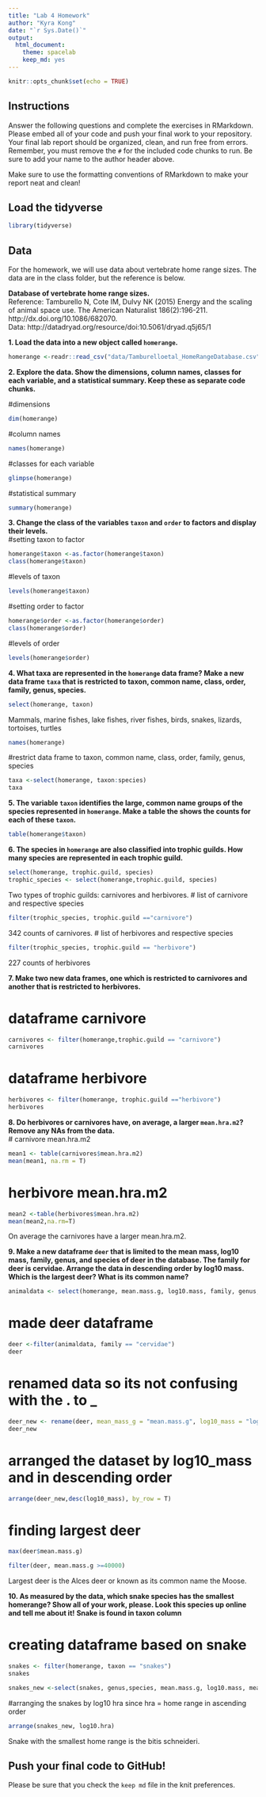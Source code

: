 ```yaml
---
title: "Lab 4 Homework"
author: "Kyra Kong"
date: "`r Sys.Date()`"
output:
  html_document: 
    theme: spacelab
    keep_md: yes
---
```


```r
knitr::opts_chunk$set(echo = TRUE)
```

## Instructions
Answer the following questions and complete the exercises in RMarkdown. Please embed all of your code and push your final work to your repository. Your final lab report should be organized, clean, and run free from errors. Remember, you must remove the `#` for the included code chunks to run. Be sure to add your name to the author header above.  

Make sure to use the formatting conventions of RMarkdown to make your report neat and clean!  

## Load the tidyverse
```r
library(tidyverse)
```

## Data
For the homework, we will use data about vertebrate home range sizes. The data are in the class folder, but the reference is below.  

**Database of vertebrate home range sizes.**  
Reference: Tamburello N, Cote IM, Dulvy NK (2015) Energy and the scaling of animal space use. The American Naturalist 186(2):196-211. http://dx.doi.org/10.1086/682070.  
Data: http://datadryad.org/resource/doi:10.5061/dryad.q5j65/1  

**1. Load the data into a new object called `homerange`.**
```r
homerange <-readr::read_csv("data/Tamburelloetal_HomeRangeDatabase.csv")
```

**2. Explore the data. Show the dimensions, column names, classes for each variable, and a statistical summary. Keep these as separate code chunks.**  

#dimensions 
```r
dim(homerange)
```
#column names
```r
names(homerange)
```
#classes for each variable
```r
glimpse(homerange)
```
#statistical summary
```r
summary(homerange)
```

**3. Change the class of the variables `taxon` and `order` to factors and display their levels.**  
#setting taxon to factor
```r
homerange$taxon <-as.factor(homerange$taxon)
class(homerange$taxon)
```
#levels of taxon
```r
levels(homerange$taxon)
```

#setting order to factor
```r
homerange$order <-as.factor(homerange$order)
class(homerange$order)
```
#levels of order
```r
levels(homerange$order)
```


**4. What taxa are represented in the `homerange` data frame? Make a new data frame `taxa` that is restricted to taxon, common name, class, order, family, genus, species.**  
```r
select(homerange, taxon)
```
Mammals, marine fishes, lake fishes, river fishes, birds, snakes, lizards, tortoises, turtles



```r
names(homerange)
```
#restrict data frame to taxon, common name, class, order, family, genus, species
```r
taxa <-select(homerange, taxon:species)
taxa
```


**5. The variable `taxon` identifies the large, common name groups of the species represented in `homerange`. Make a table the shows the counts for each of these `taxon`.**  

```r
table(homerange$taxon)
```

**6. The species in `homerange` are also classified into trophic guilds. How many species are represented in each trophic guild.**  
```r
select(homerange, trophic.guild, species)
trophic_species <- select(homerange,trophic.guild, species)
```
Two types of trophic guilds: carnivores and herbivores.
# list of carnivore and respective species
```r
filter(trophic_species, trophic.guild =="carnivore")

```
342 counts of carnivores.
# list of herbivores and respective species
```r
filter(trophic_species, trophic.guild == "herbivore")
```
227 counts of herbivores


**7. Make two new data frames, one which is restricted to carnivores and another that is restricted to herbivores.**  

# dataframe carnivore
```r
carnivores <- filter(homerange,trophic.guild == "carnivore")
carnivores
```
# dataframe herbivore
```r
herbivores <- filter(homerange, trophic.guild =="herbivore")
herbivores
```


**8. Do herbivores or carnivores have, on average, a larger `mean.hra.m2`? Remove any NAs from the data.**  
# carnivore mean.hra.m2
```r
mean1 <- table(carnivores$mean.hra.m2)
mean(mean1, na.rm = T)
```
# herbivore mean.hra.m2
```r
mean2 <-table(herbivores$mean.hra.m2)
mean(mean2,na.rm=T)
```
On average the carnivores have a larger mean.hra.m2.

**9. Make a new dataframe `deer` that is limited to the mean mass, log10 mass, family, genus, and species of deer in the database. The family for deer is cervidae. Arrange the data in descending order by log10 mass. Which is the largest deer? What is its common name?**  
```r
animaldata <- select(homerange, mean.mass.g, log10.mass, family, genus, species)

```

# made deer dataframe
```r
deer <-filter(animaldata, family == "cervidae")
deer

```
# renamed data so its not confusing with the . to _
```r
deer_new <- rename(deer, mean_mass_g = "mean.mass.g", log10_mass = "log10.mass", family = "family", genus = "genus", species = "species")
deer_new
```
# arranged the dataset by log10_mass and in descending order
```r
arrange(deer_new,desc(log10_mass), by_row = T)

```


# finding largest deer
```r
max(deer$mean.mass.g)
```
```r
filter(deer, mean.mass.g >=40000)
```
Largest deer is the Alces deer or known as its common name the Moose.



**10. As measured by the data, which snake species has the smallest homerange? Show all of your work, please. Look this species up online and tell me about it!** **Snake is found in taxon column**

# creating dataframe based on snake
```r
snakes <- filter(homerange, taxon == "snakes")
snakes
```
```r
snakes_new <-select(snakes, genus,species, mean.mass.g, log10.mass, mean.hra.m2, log10.hra)
```

#arranging the snakes by log10 hra since hra = home range in ascending order

```r
arrange(snakes_new, log10.hra)
```
Snake with the smallest home range is the bitis schneideri.

## Push your final code to GitHub!
Please be sure that you check the `keep md` file in the knit preferences.   